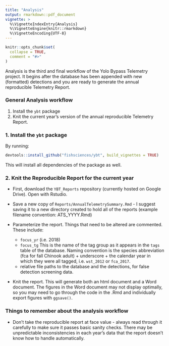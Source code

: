 ```yaml
---
title: "Analysis"
output: rmarkdown::pdf_document
vignette: >
  %\VignetteIndexEntry{Analysis}
  %\VignetteEngine{knitr::rmarkdown}
  %\VignetteEncoding{UTF-8}
---
```


```r
knitr::opts_chunk$set(
  collapse = TRUE,
  comment = "#>"
)
```

Analysis is the third and final workflow of the Yolo Bypass Telemetry project.  It begins after the database has been appended with new (formatted) detections and you are ready to generate the annual reproducible Telemetry Report.  

### General Analysis workflow

1. Install the `ybt` package
2. Knit the current year's version of the annual reproducible Telemetry Report.


### 1. Install the `ybt` package

By running:
```r

devtools::install_github("fishsciences/ybt", build_vignettes = TRUE)
```

This will install all dependencies of the package as well.

### 2. Knit the Reproducible Report for the current year

- First, download the `YBT_Reports` repository (currently hosted on Google Drive).  Open with Rstudio.

- Save a new copy of `Reports/AnnualTelemetrySummary.Rmd` - I suggest saving it to a new directory created to hold all of the reports (example filename convention: ATS_YYYY.Rmd)

- Parameterize the report.  Things that need to be altered are commented. These include:
   - `focus_yr` (i.e. 2018)
   - `focus_tg` This is the name of the tag group as it appears in the `tags` table of the database.  Naming convention is the species abbreviation (fca for fall Chinook adult) + underscore + the calendar year in which they were all tagged, i.e. `wst_2012` or `fca_2017`.
   - relative file paths to the database and the detections, for false detection screening data.

- Knit the report.  This will generate both an html document and a Word document.  The figures in the Word document may not display optimally, so you may need to go through the code in the .Rmd and individually export figures with `ggsave()`.

### Things to remember about the analysis workflow

 - Don't take the reproducible report at face value - always read through it carefully to make sure it passes basic sanity checks.  There may be unpredictable inconsistencies in each year's data that the report doesn't know how to handle automatically.
